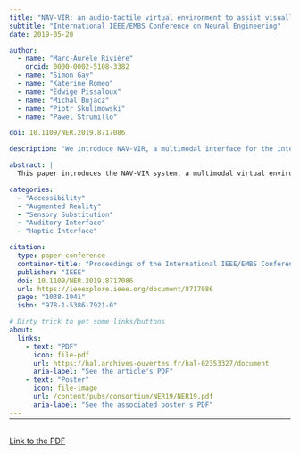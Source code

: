```yaml
---
title: "NAV-VIR: an audio-tactile virtual environment to assist visually impaired people"
subtitle: "International IEEE/EMBS Conference on Neural Engineering"
date: 2019-05-20

author:
  - name: "Marc-Aurèle Rivière"
    orcid: 0000-0002-5108-3382
  - name: "Simon Gay"
  - name: "Katerine Romeo"
  - name: "Edwige Pissaloux"
  - name: "Michal Bujacz"
  - name: "Piotr Skulimowski"
  - name: "Pawel Strumillo"

doi: 10.1109/NER.2019.8717086

description: "We introduce NAV-VIR, a multimodal interface for the interactive exploration of maps by Visually Impaired People"

abstract: |
  This paper introduces the NAV-VIR system, a multimodal virtual environment to assist visually impaired people in virtually discovering and exploring unknown areas from the safety of their home. The originality of NAV-VIR resides in (1) an optimized representation of the surrounding topography, the spatial gist, based on human spatial cognition models and the sensorimotor supplementation framework, and (2) a multimodal orientation-aware immersive virtual environment relying on two synergetic interfaces: an interactive force feedback tablet, the F2T, and an immersive HRTF-based 3D audio simulation relying on binaural recordings of real environments. This paper presents NAV-VIR functionalities and its preliminary evaluation through a simple shape and movement perception task.

categories:
  - "Accessibility"
  - "Augmented Reality"
  - "Sensory Substitution"
  - "Auditory Interface"
  - "Haptic Interface"

citation:
  type: paper-conference
  container-title: "Proceedings of the International IEEE/EMBS Conference on Neural Engineering"
  publisher: "IEEE"
  doi: 10.1109/NER.2019.8717086
  url: https://ieeexplore.ieee.org/document/8717086
  page: "1038-1041"
  isbn: "978-1-5386-7921-0"

# Dirty trick to get some links/buttons
about:
  links:
    - text: "PDF"
      icon: file-pdf
      url: https://hal.archives-ouvertes.fr/hal-02353327/document
      aria-label: "See the article's PDF"
    - text: "Poster"
      icon: file-image
      url: /content/pubs/consortium/NER19/NER19.pdf
      aria-label: "See the associated poster's PDF"
---
```


<hr style="margin-bottom: 30px; margin-top: -12px">

<object data="https://hal.archives-ouvertes.fr/hal-02353327/document" type="application/pdf" width="100%" height="900">
  <p><a href="https://hal.archives-ouvertes.fr/hal-02353327/document">Link to the PDF</a></p>
</object>